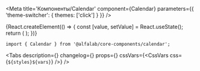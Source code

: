 


<Meta
    title='Компоненты/Calendar'
    component={Calendar}
    parameters={{ 'theme-switcher': { themes: ['click'] } }}
/>


<!-- Canvas -->

<Story name='Calendar'>
    {React.createElement(() => {
        const [value, setValue] = React.useState();
        return (
            <Calendar
                value={value}
                onChange={setValue}
                defaultView={select('defaultView', ['days', 'months', 'years'], 'days')}
                selectorView={select('selectorView', ['full', 'month-only'], 'full')}
                onMonthChange={action('onMonthChange')}
            />
        );
    })}
</Story>


<!-- Docs -->

<ComponentHeader
    name='Calendar'
    version={version}
    package='@alfalab/core-components/calendar'
    stage={2}
    design='https://www.figma.com/file/hqSP3L6qu8UcL3sf18Su1M/Web-Components?node-id=3423%3A6'
/>

```tsx
import { Calendar } from '@alfalab/core-components/calendar';
```

<Tabs
    description={<Description />}
    changelog={<Changelog />}
    props={<Props of={Calendar} />}
    cssVars={<CssVars css={`${styles}${vars}`} />}
/>

